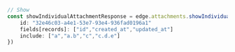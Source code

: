 ```typescript index.ts
// Show
const showIndividualAttachmentResponse = edge.attachments.showIndividualAttachment({
    id: "32e46c03-a4e1-53e7-93e4-936fad0196a1"
    fields[records]: ["id","created_at","updated_at"]
    include: ["a","a.b","c","c.d.e"]
})
```